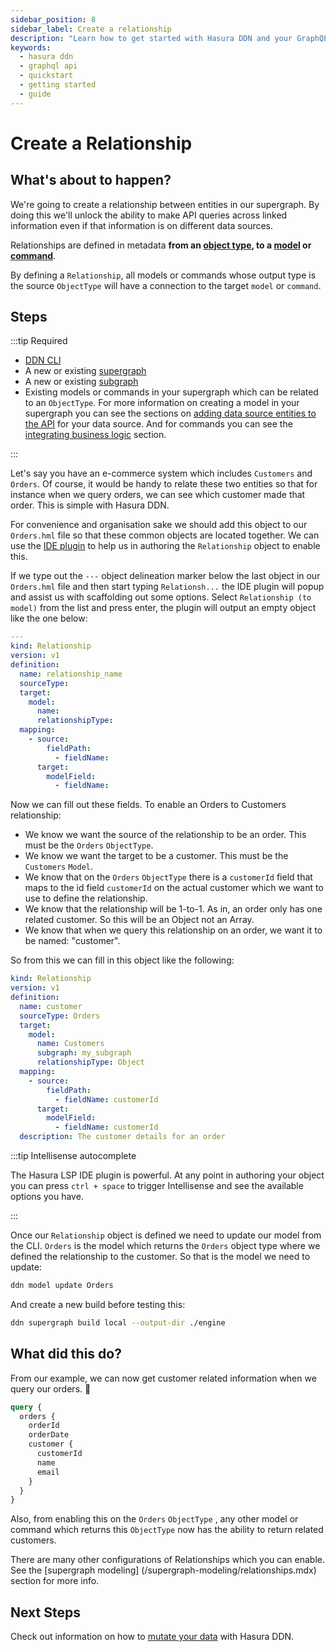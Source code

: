 ```yaml
---
sidebar_position: 8
sidebar_label: Create a relationship
description: "Learn how to get started with Hasura DDN and your GraphQL API."
keywords:
  - hasura ddn
  - graphql api
  - quickstart
  - getting started
  - guide
---
```


# Create a Relationship

## What's about to happen?

We're going to create a relationship between entities in our supergraph. By doing this we'll unlock the ability to
make API queries across linked information even if that information is on different data sources.

Relationships are defined in metadata **from an [object type](./types.mdx#objecttype-objecttype), to a
[model](./models.mdx) or [command](./commands.mdx)**.

By defining a `Relationship`, all models or commands whose output type is the source `ObjectType` will have a
connection to the target `model` or `command`.

## Steps

:::tip Required

- [DDN CLI](/getting-started/00-prerequisites.mdx)
- A new or existing [supergraph](/getting-started/01-init-supergraph.mdx)
- A new or existing [subgraph](/getting-started/02-init-subgraph.mdx)
- Existing models or commands in your supergraph which can be related to an `ObjectType`. For more information on
creating a model in your supergraph you can see the sections on
[adding data source entities to the API](/getting-started/connect-to-data/03-expose-source-entities.mdx) for your data
source. And for commands you can see the [integrating business logic](/getting-started/07-integrate-business-logic.mdx)
section.

:::

Let's say you have an e-commerce system which includes `Customers` and `Orders`. Of course, it would be handy to relate
these two entities so that for instance when we query orders, we can see which customer made that order. This is
simple with Hasura DDN.

For convenience and organisation sake we should add this object to our `Orders.hml` file so that these common objects
are located together. We can use the [IDE plugin](/getting-started/00-prerequisites.mdx#install-lsp) to help us in
authoring the `Relationship` object to enable this.

If we type out the `---` object delineation marker below the last object in our `Orders.hml` file and then start typing
`Relationsh...` the IDE plugin will popup and assist us with scaffolding out some options. Select `Relationship (to
model)` from the list and press enter, the plugin will output an empty object like the one below:

```yaml
---
kind: Relationship
version: v1
definition:
  name: relationship_name
  sourceType:
  target:
    model:
      name:
      relationshipType:
  mapping:
    - source:
        fieldPath:
          - fieldName:
      target:
        modelField:
          - fieldName:
```

Now we can fill out these fields. To enable an Orders to Customers relationship:

- We know we want the source of the relationship to be an order. This must be the `Orders` `ObjectType`.
- We know we want the target to be a customer. This must be the `Customers` `Model`.
- We know that on the `Orders` `ObjectType` there is a `customerId` field that maps to the id field
`customerId` on the actual customer which we want to use to define the relationship.
- We know that the relationship will be 1-to-1. As in, an order only has one related customer. So this will be an
Object not an Array.
- We know that when we query this relationship on an order, we want it to be named: "customer".

So from this we can fill in this object like the following:

```yaml
kind: Relationship
version: v1
definition:
  name: customer
  sourceType: Orders
  target:
    model:
      name: Customers
      subgraph: my_subgraph
      relationshipType: Object
  mapping:
    - source:
        fieldPath:
          - fieldName: customerId
      target:
        modelField:
          - fieldName: customerId
  description: The customer details for an order
```

:::tip Intellisense autocomplete

The Hasura LSP IDE plugin is powerful. At any point in authoring your object you can press `ctrl + space` to trigger
Intellisense and see the available options you have.

:::

Once our `Relationship` object is defined we need to update our model from the CLI. `Orders` is the model which
returns the `Orders` object type where we defined the relationship to the customer. So that is the model we need to
update:

```bash
ddn model update Orders
```

And create a new build before testing this:

```bash
ddn supergraph build local --output-dir ./engine
```

## What did this do?

From our example, we can now get customer related information when we query our orders. 🎉

```graphql
query {
  orders {
    orderId
    orderDate
    customer {
      customerId
      name
      email
    }
  }
}
```
Also, from enabling this on the `Orders` `ObjectType` , any other model or command which returns this `ObjectType`
now has the ability to return related customers.

There are many other configurations of Relationships which you can enable. See the [supergraph modeling]
(/supergraph-modeling/relationships.mdx) section for more info.

## Next Steps

Check out information on how to [mutate your data](/getting-started/09-mutate-data.mdx) with Hasura DDN.